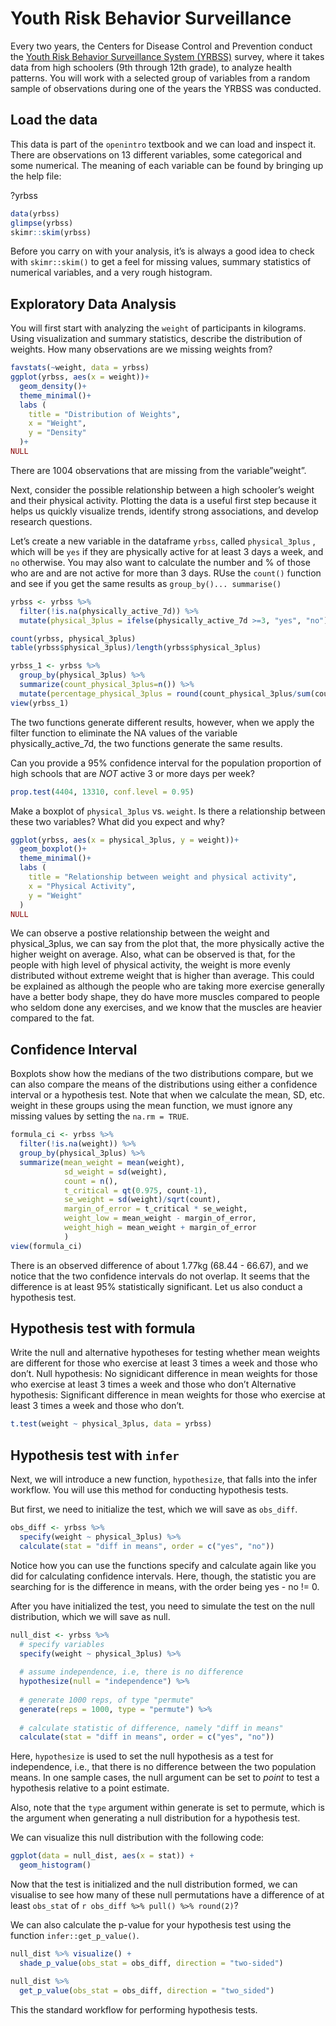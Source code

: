 
# Youth Risk Behavior Surveillance

Every two years, the Centers for Disease Control and Prevention conduct the [Youth Risk Behavior Surveillance System (YRBSS)](https://www.cdc.gov/healthyyouth/data/yrbs/index.htm) survey, where it takes data from high schoolers (9th through 12th grade), to analyze health patterns. You will work with a selected group of variables from a random sample of observations during one of the years the YRBSS was conducted.

## Load the data

This data is part of the `openintro` textbook and we can load and inspect it. There are observations on 13 different variables, some categorical and some numerical. The meaning of each variable can be found by bringing up the help file:

?yrbss

```r
data(yrbss)
glimpse(yrbss)
skimr::skim(yrbss) 
```

Before you carry on with your analysis, it's is always a good idea to check with `skimr::skim()` to get a feel for missing values, summary statistics of numerical variables, and a very rough histogram.

## Exploratory Data Analysis

You will first start with analyzing the `weight` of participants in kilograms. Using visualization and summary statistics, describe the distribution of weights. How many observations are we missing weights from?
```r
favstats(~weight, data = yrbss)
ggplot(yrbss, aes(x = weight))+
  geom_density()+ 
  theme_minimal()+ 
  labs (
    title = "Distribution of Weights",
    x = "Weight",
    y = "Density"
  )+ 
NULL
```
There are 1004 observations that are missing from the variable"weight".

Next, consider the possible relationship between a high schooler’s weight and their physical activity. Plotting the data is a useful first step because it helps us quickly visualize trends, identify strong associations, and develop research questions.

Let’s create a new variable in the dataframe `yrbss`, called `physical_3plus` , which will be `yes` if they are physically active for at least 3 days a week, and `no` otherwise. You may also want to calculate the number and % of those who are and are not active for more than 3 days. RUse the `count()` function and see if you get the same results as `group_by()... summarise()`
  
```r
yrbss <- yrbss %>% 
  filter(!is.na(physically_active_7d)) %>% 
  mutate(physical_3plus = ifelse(physically_active_7d >=3, "yes", "no"))

count(yrbss, physical_3plus)
table(yrbss$physical_3plus)/length(yrbss$physical_3plus)

yrbss_1 <- yrbss %>% 
  group_by(physical_3plus) %>% 
  summarize(count_physical_3plus=n()) %>%  
  mutate(percentage_physical_3plus = round(count_physical_3plus/sum(count_physical_3plus),3))
view(yrbss_1)
```
The two functions generate different results, however, when we apply the filter function to eliminate the NA values of the variable physically_active_7d, the two functions generate the same results.

Can you provide a 95% confidence interval for the population proportion of high schools that are *NOT* active 3 or more days per week?
```r
prop.test(4404, 13310, conf.level = 0.95)
```
  
Make a boxplot of `physical_3plus` vs. `weight`. Is there a relationship between these two variables? What did you expect and why?

```r
ggplot(yrbss, aes(x = physical_3plus, y = weight))+
  geom_boxplot()+ 
  theme_minimal()+ 
  labs (
    title = "Relationship between weight and physical activity",    
    x = "Physical Activity",
    y = "Weight"
  )
NULL
```
We can observe a postive relationship between the weight and physical_3plus, we can say from the plot that, the more physically active the higher weight on average. Also, what can be observed is that, for the people with high level of physical activity, the weight is more evenly distributed without extreme weight that is higher than average. This could be explained as although the people who are taking more exercise generally have a better body shape, they do have more muscles compared to people who seldom done any exercises, and we know that the muscles are heavier compared to the fat.

## Confidence Interval

Boxplots show how the medians of the two distributions compare, but we can also compare the means of the distributions using either a confidence interval or a hypothesis test. Note that when we calculate the mean, SD, etc. weight in these groups using the mean function, we must ignore any missing values by setting the `na.rm = TRUE`.


```r
formula_ci <- yrbss %>% 
  filter(!is.na(weight)) %>%  
  group_by(physical_3plus) %>% 
  summarize(mean_weight = mean(weight),
            sd_weight = sd(weight),
            count = n(),
            t_critical = qt(0.975, count-1),
            se_weight = sd(weight)/sqrt(count),
            margin_of_error = t_critical * se_weight,
            weight_low = mean_weight - margin_of_error,
            weight_high = mean_weight + margin_of_error
            ) 
view(formula_ci)
```

There is an observed difference of about 1.77kg (68.44 - 66.67), and we notice that the two confidence intervals do not overlap. It seems that the difference is at least 95% statistically significant. Let us also conduct a hypothesis test.

## Hypothesis test with formula

Write the null and alternative hypotheses for testing whether mean weights are different for those who exercise at least 3 times a week and those who don’t.
Null hypothesis: No signidicant difference in mean weights for those who exercise at least 3 times a week and those who don’t
Alternative hypothesis: Significant difference in mean weights for those who exercise at least 3 times a week and those who don’t.

```r
t.test(weight ~ physical_3plus, data = yrbss)
```



## Hypothesis test with `infer`


Next, we will introduce a new function, `hypothesize`, that falls into the infer workflow. You will use this method for conducting hypothesis tests.

But first, we need to initialize the test, which we will save as `obs_diff`.

```r
obs_diff <- yrbss %>%
  specify(weight ~ physical_3plus) %>%
  calculate(stat = "diff in means", order = c("yes", "no"))

```



Notice how you can use the functions specify and calculate again like you did for calculating confidence intervals. Here, though, the statistic you are searching for is the difference in means, with the order being yes - no != 0.

After you have initialized the test, you need to simulate the test on the null distribution, which we will save as null.


```r

null_dist <- yrbss %>%
  # specify variables
  specify(weight ~ physical_3plus) %>%
  
  # assume independence, i.e, there is no difference
  hypothesize(null = "independence") %>%
  
  # generate 1000 reps, of type "permute"
  generate(reps = 1000, type = "permute") %>%
  
  # calculate statistic of difference, namely "diff in means"
  calculate(stat = "diff in means", order = c("yes", "no"))

```


Here, `hypothesize` is used to set the null hypothesis as a test for independence, i.e., that there is no difference between the two population means. In one sample cases, the null argument can be set to *point* to test a hypothesis relative to a point estimate.

Also, note that the `type` argument within generate is set to permute, which is the argument when generating a null distribution for a hypothesis test.

We can visualize this null distribution with the following code:

```r
ggplot(data = null_dist, aes(x = stat)) +
  geom_histogram()

```


Now that the test is initialized and the null distribution formed, we can visualise to see how many of these null permutations have a difference of at least `obs_stat` of `r obs_diff %>% pull() %>% round(2)`?

We can also calculate the p-value for your hypothesis test using the function `infer::get_p_value()`.

```r

null_dist %>% visualize() +
  shade_p_value(obs_stat = obs_diff, direction = "two-sided")

null_dist %>%
  get_p_value(obs_stat = obs_diff, direction = "two_sided")

```


This the standard workflow for performing hypothesis tests.


